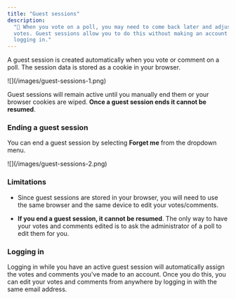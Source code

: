 ```yaml
---
title: "Guest sessions"
description:
  "🙈 When you vote on a poll, you may need to come back later and adjust your
  votes. Guest sessions allow you to do this without making an account and
  logging in."
---
```


A guest session is created automatically when you vote or comment on a poll. The
session data is stored as a cookie in your browser.

<Frame caption="A guest user">![](/images/guest-sessions-1.png)</Frame>

Guest sessions will remain active until you manually end them or your browser
cookies are wiped. **Once a guest session ends it cannot be resumed**.

### Ending a guest session

You can end a guest session by selecting **Forget me** from the dropdown menu.

<Frame>![](/images/guest-sessions-2.png)</Frame>

### Limitations

- Since guest sessions are stored in your browser, you will need to use the same
  browser and the same device to edit your votes/comments.

- **If you end a guest session, it cannot be resumed**. The only way to have
  your votes and comments edited is to ask the administrator of a poll to edit
  them for you.

### Logging in

Logging in while you have an active guest session will automatically assign the
votes and comments you've made to an account. Once you do this, you can edit
your votes and comments from anywhere by logging in with the same email address.
